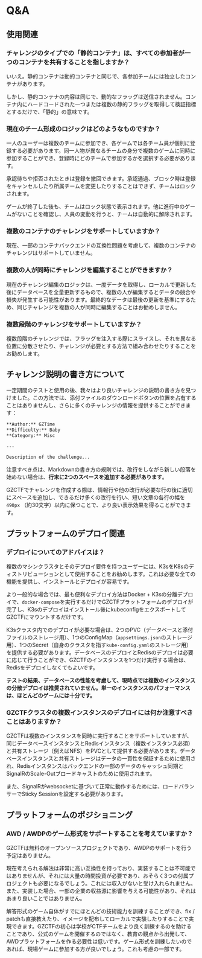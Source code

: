 # Q&A

## 使用関連

### チャレンジのタイプでの「静的コンテナ」は、すべての参加者が一つのコンテナを共有することを指しますか？

いいえ。静的コンテナは動的コンテナと同じで、各参加チームには独立したコンテナがあります。

しかし、静的コンテナの内容は同じで、動的なフラッグは送信されません。コンテナ内にハードコードされた一つまたは複数の静的フラッグを取得して検証指標とするだけで、「静的」の意味です。

### 現在のチーム形成のロジックはどのようなものですか？

一人のユーザーは複数のチームに参加でき、各ゲームでは各チーム員が個別に登録する必要があります。同一人物が異なるチームの身分で複数のゲームに同時に参加することができ、登録時にどのチームで参加するかを選択する必要があります。

承認待ちや拒否されたときは登録を撤回できます。承認通過、ブロック時は登録をキャンセルしたり所属チームを変更したりすることはできず、チームはロックされます。

ゲームが終了した後も、チームはロック状態で表示されます。他に進行中のゲームがないことを確認し、人員の変動を行うと、チームは自動的に解除されます。

### 複数のコンテナのチャレンジをサポートしていますか？

現在、一部のコンテナバックエンドの互換性問題を考慮して、複数のコンテナのチャレンジはサポートしていません。

### 複数の人が同時にチャレンジを編集することができますか？

現在のチャレンジ編集のロジックは、一度データを取得し、ローカルで更新した後にデータベースを全量更新するもので、複数の人が編集するとデータの競合や損失が発生する可能性があります。最終的なデータは最後の更新を基準にするため、同じチャレンジを複数の人が同時に編集することはお勧めしません。

### 複数段階のチャレンジをサポートしていますか？

複数段階のチャレンジでは、フラッグを注入する際にスライスし、それを異なる位置に分散させたり、チャレンジが必要とする方法で組み合わせたりすることをお勧めします。

## チャレンジ説明の書き方について

一定期間のテストと使用の後、我々はより良いチャレンジの説明の書き方を見つけました。この方法では、添付ファイルのダウンロードボタンの位置を占有することはありませんし、さらに多くのチャレンジの情報を提供することができます：

```md
**Author:** GZTime
**Difficulty:** Baby
**Category:** Misc

---

Description of the challenge...
```

注意すべき点は、Markdownの書き方の規則では、改行をしながら新しい段落を始めない場合は、**行末に2つのスペースを追加する必要があります**。

GZCTFでチャレンジを作成する際は、情報行や他の改行が必要な行の後に適切にスペースを追加し、できるだけ多くの改行を行い、短い文章の各行の幅を `490px` （約30文字）以内に保つことで、より良い表示効果を得ることができます。

## プラットフォームのデプロイ関連

### デプロイについてのアドバイスは？

複数のマシンクラスタとそのデプロイ要件を持つユーザーには、K3sをK8sのディストリビューションとして使用することをお勧めします。これは必要な全ての機能を提供し、インストールとデプロイが容易です。

より一般的な場合では、最も便利なデプロイ方法はDocker + K3sの分離デプロイで、`docker-compose`を実行するだけでGZCTFプラットフォームのデプロイが完了し、K3sのデプロイはインストール後にkubeconfigをエクスポートしてGZCTFにマウントするだけです。

K3sクラスタ内でのデプロイが必要な場合は、2つのPVC（データベースと添付ファイルのストレージ用）、1つのConfigMap（`appsettings.json`のストレージ用）、1つのSecret（自身のクラスタを指す`kube-config.yaml`のストレージ用）を提供する必要があります。データベースのデプロイとRedisのデプロイは必要に応じて行うことができ、GZCTFのインスタンスを1つだけ実行する場合は、Redisをデプロイしなくてもよいです。

**テストの結果、データベースの性能を考慮して、現時点では複数のインスタンスの分散デプロイは推奨されていません。単一のインスタンスのパフォーマンスは、ほとんどのゲームには十分です。**

### GZCTFクラスタの複数インスタンスのデプロイには何か注意すべきことはありますか？

GZCTFは複数のインスタンスを同時に実行することをサポートしていますが、同じデータベースインスタンスとRedisインスタンス（複数インスタンス必須）と共有ストレージ（例えばNFS）をPVCとして提供する必要があります。データベースインスタンスと共有ストレージはデータの一貫性を保証するために使用され、Redisインスタンスはバックエンドの一部のデータのキャッシュ同期とSignalRのScale-Outブロードキャストのために使用されます。

また、SignalRがwebsocketに基づいて正常に動作するためには、ロードバランサーでSticky Sessionを設定する必要があります。

## プラットフォームのポジショニング

### AWD / AWDPのゲーム形式をサポートすることを考えていますか？

GZCTFは無料のオープンソースプロジェクトであり、AWDPのサポートを行う予定はありません。

現在考えられる解法は非常に高い互換性を持っており、実装することは不可能ではありませんが、それには大量の時間投資が必要であり、おそらく3つの付属プロジェクトも必要になるでしょう。これには収入がないと受け入れられません。また、実装した場合、一部の企業の収益源に影響を与える可能性があり、それはあまり良いことではありません。

解答形式のゲーム自体がすでにほとんどの技術能力を訓練することができ、fix / patchも直接教えたり、イメージを配布してローカルで実験したりすることで実現できます。GZCTFの初心は学校がCTFチームをより良く訓練するのを助けることであり、公式のゲームを開催するのではなく、教育の観点から出発して、AWDプラットフォームを作る必要性は低いです。ゲーム形式を訓練したいのであれば、現場ゲームに参加する方が良いでしょう。これも考慮の一部です。
